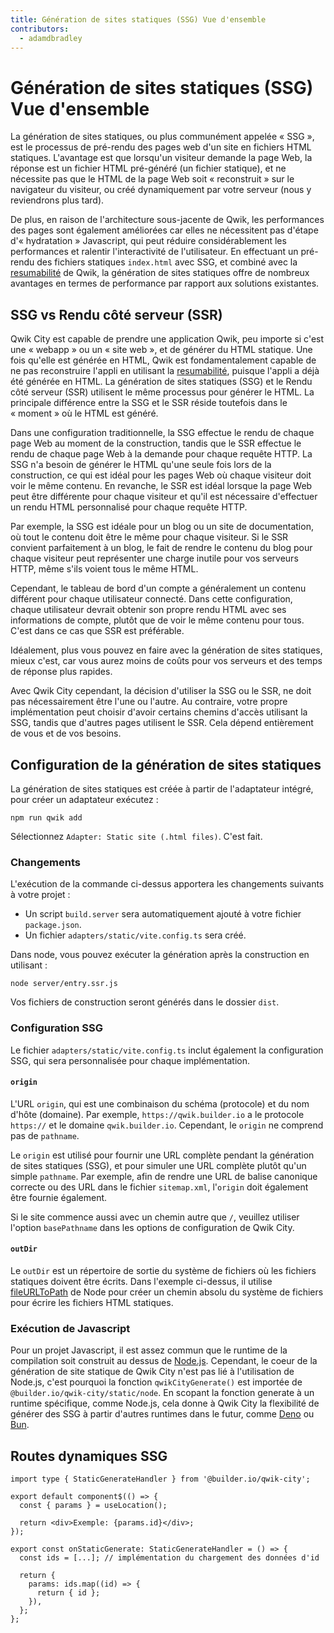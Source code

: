```yaml
---
title: Génération de sites statiques (SSG) Vue d'ensemble
contributors:
  - adamdbradley
---
```


# Génération de sites statiques (SSG) Vue d'ensemble

La génération de sites statiques, ou plus communément appelée « SSG », est le processus de pré-rendu des pages web d'un site en fichiers HTML statiques. L'avantage est que lorsqu'un visiteur demande la page Web, la réponse est un fichier HTML pré-généré (un fichier statique), et ne nécessite pas que le HTML de la page Web soit « reconstruit » sur le navigateur du visiteur, ou créé dynamiquement par votre serveur (nous y reviendrons plus tard).

De plus, en raison de l'architecture sous-jacente de Qwik, les performances des pages sont également améliorées car elles ne nécessitent pas d'étape d'« hydratation » Javascript, qui peut réduire considérablement les performances et ralentir l'interactivité de l'utilisateur. En effectuant un pré-rendu des fichiers statiques `index.html` avec SSG, et combiné avec la [resumabilité](../../../docs/concepts/resumable/index.mdx) de Qwik, la génération de sites statiques offre de nombreux avantages en termes de performance par rapport aux solutions existantes.

## SSG vs Rendu côté serveur (SSR)

Qwik City est capable de prendre une application Qwik, peu importe si c'est une « webapp » ou un « site web », et de générer du HTML statique. Une fois qu'elle est générée en HTML, Qwik est fondamentalement capable de ne pas reconstruire l'appli en utilisant la [resumabilité](../../../docs/concepts/resumable/index.mdx), puisque l'appli a déjà été générée en HTML. La génération de sites statiques (SSG) et le Rendu côté serveur (SSR) utilisent le même processus pour générer le HTML. La principale différence entre la SSG et le SSR réside toutefois dans le « moment » où le HTML est généré.

Dans une configuration traditionnelle, la SSG effectue le rendu de chaque page Web au moment de la construction, tandis que le SSR effectue le rendu de chaque page Web à la demande pour chaque requête HTTP. La SSG n'a besoin de générer le HTML qu'une seule fois lors de la construction, ce qui est idéal pour les pages Web où chaque visiteur doit voir le même contenu. En revanche, le SSR est idéal lorsque la page Web peut être différente pour chaque visiteur et qu'il est nécessaire d'effectuer un rendu HTML personnalisé pour chaque requête HTTP.

Par exemple, la SSG est idéale pour un blog ou un site de documentation, où tout le contenu doit être le même pour chaque visiteur. Si le SSR convient parfaitement à un blog, le fait de rendre le contenu du blog pour chaque visiteur peut représenter une charge inutile pour vos serveurs HTTP, même s'ils voient tous le même HTML.

Cependant, le tableau de bord d'un compte a généralement un contenu différent pour chaque utilisateur connecté. Dans cette configuration, chaque utilisateur devrait obtenir son propre rendu HTML avec ses informations de compte, plutôt que de voir le même contenu pour tous. C'est dans ce cas que SSR est préférable.

Idéalement, plus vous pouvez en faire avec la génération de sites statiques, mieux c'est, car vous aurez moins de coûts pour vos serveurs et des temps de réponse plus rapides.

Avec Qwik City cependant, la décision d'utiliser la SSG ou le SSR, ne doit pas nécessairement être l'une ou l'autre. Au contraire, votre propre implémentation peut choisir d'avoir certains chemins d'accès utilisant la SSG, tandis que d'autres pages utilisent le SSR. Cela dépend entièrement de vous et de vos besoins.

## Configuration de la génération de sites statiques

La génération de sites statiques est créée à partir de l'adaptateur intégré, pour créer un adaptateur exécutez :

```shell
npm run qwik add
```

Sélectionnez `Adapter: Static site (.html files)`. C'est fait.

### Changements

L'exécution de la commande ci-dessus apportera les changements suivants à votre projet :

  - Un script `build.server` sera automatiquement ajouté à votre fichier `package.json`.
  - Un fichier `adapters/static/vite.config.ts` sera créé.

Dans node, vous pouvez exécuter la génération après la construction en utilisant :

```shell
node server/entry.ssr.js
```

Vos fichiers de construction seront générés dans le dossier `dist`.

### Configuration SSG

Le fichier `adapters/static/vite.config.ts` inclut également la configuration SSG, qui sera personnalisée pour chaque implémentation.

#### `origin`

L'URL `origin`, qui est une combinaison du schéma (protocole) et du nom d'hôte (domaine). Par exemple, `https://qwik.builder.io` a le protocole `https://` et le domaine `qwik.builder.io`. Cependant, le `origin` ne comprend pas de `pathname`.

Le `origin` est utilisé pour fournir une URL complète pendant la génération de sites statiques (SSG), et pour simuler une URL complète plutôt qu'un simple `pathname`. Par exemple, afin de rendre une URL de balise canonique correcte ou des URL dans le fichier `sitemap.xml`, l'`origin` doit également être fournie également.

Si le site commence aussi avec un chemin autre que `/`, veuillez utiliser l'option `basePathname` dans les options de configuration de Qwik City.

#### `outDir`

Le `outDir` est un répertoire de sortie du système de fichiers où les fichiers statiques doivent être écrits. Dans l'exemple ci-dessus, il utilise [fileURLToPath](https://nodejs.org/api/url.html#urlfileurltopathurl) de Node pour créer un chemin absolu du système de fichiers pour écrire les fichiers HTML statiques.

### Exécution de Javascript

Pour un projet Javascript, il est assez commun que le runtime de la compilation soit construit au dessus de [Node.js](https://nodejs.org/en/docs/). Cependant, le coeur de la génération de site statique de Qwik City n'est pas lié à l'utilisation de Node.js, c'est pourquoi la fonction `qwikCityGenerate()` est importée de `@builder.io/qwik-city/static/node`. En scopant la fonction generate à un runtime spécifique, comme Node.js, cela donne à Qwik City la flexibilité de générer des SSG à partir d'autres runtimes dans le futur, comme [Deno](https://deno.land/) ou [Bun](https://bun.sh/).

## Routes dynamiques SSG

```tsx
import type { StaticGenerateHandler } from '@builder.io/qwik-city';

export default component$(() => {
  const { params } = useLocation();

  return <div>Exemple: {params.id}</div>;
});

export const onStaticGenerate: StaticGenerateHandler = () => {
  const ids = [...]; // implémentation du chargement des données d'id

  return {
    params: ids.map((id) => {
      return { id };
    }),
  };
};
```
